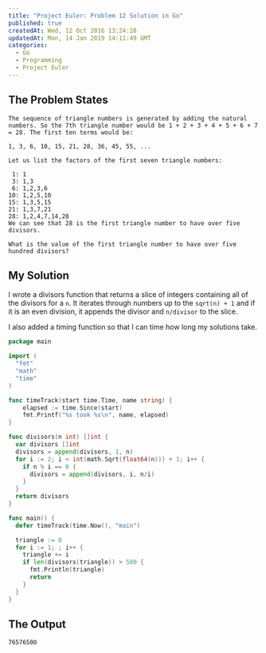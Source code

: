 ```yaml
---
title: "Project Euler: Problem 12 Solution in Go"
published: true
createdAt: Wed, 12 Oct 2016 13:24:28
updatedAt: Mon, 14 Jan 2019 14:11:49 GMT
categories:
  - Go
  - Programming
  - Project Euler
---
```


## The Problem States

```
The sequence of triangle numbers is generated by adding the natural numbers. So the 7th triangle number would be 1 + 2 + 3 + 4 + 5 + 6 + 7 = 28. The first ten terms would be:

1, 3, 6, 10, 15, 21, 28, 36, 45, 55, ...

Let us list the factors of the first seven triangle numbers:

 1: 1
 3: 1,3
 6: 1,2,3,6
10: 1,2,5,10
15: 1,3,5,15
21: 1,3,7,21
28: 1,2,4,7,14,28
We can see that 28 is the first triangle number to have over five divisors.

What is the value of the first triangle number to have over five hundred divisors?
```

## My Solution

I wrote a divisors function that returns a slice of integers containing all of the divisors for a `n`. It iterates
through numbers up to the `sqrt(n) + 1` and if it is an even division, it appends the divisor and `n/divisor` to the
slice.

I also added a timing function so that I can time how long my solutions take.

```go
package main

import (
  "fmt"
  "math"
  "time"
)

func timeTrack(start time.Time, name string) {
    elapsed := time.Since(start)
    fmt.Printf("%s took %s\n", name, elapsed)
}

func divisors(n int) []int {
  var divisors []int
  divisors = append(divisors, 1, n)
  for i := 2; i < int(math.Sqrt(float64(n))) + 1; i++ {
    if n % i == 0 {
      divisors = append(divisors, i, n/i)
    }
  }
  return divisors
}

func main() {
  defer timeTrack(time.Now(), "main")

  triangle := 0
  for i := 1; ; i++ {
    triangle += i
    if len(divisors(triangle)) > 500 {
      fmt.Println(triangle)
      return
    }
  }
}
```

## The Output

```bash
76576500
```
